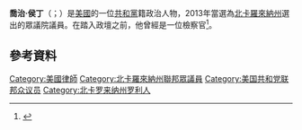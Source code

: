 {{Infobox politician
| name          = 喬治·侯丁
| image         = George Holding.jpg
| image_size    =
| caption       =
|office       = 美國[[北卡羅來納州|北卡羅來納州]]{{link-en|北卡羅來納州第13選區|North Carolina's 2nd congressional district|第13選區}}眾議員
| term_start   = 2013年1月3日
| preceded     = [[布拉德·米勒_(政治人物)|布拉德·米勒]]
|office2 = [[美國北卡羅萊納東區聯邦地區法院|東北卡羅萊納法院]]
|nominator2 = [[喬治·華克·布希|小布希]]總統
|term_start2     = 2006年
|term_end2       = 2011年
|predecessor2 = {{link-en|法蘭克·懷特尼|Frank DeArmon Whitney}}
|successor2 = {{link-en|湯瑪士·華克|Thomas Walker (attorney)}}
| birth_date    = {{birth date and age|1968|04|17}}
| birth_place   = [[罗利_(北卡罗来纳州)|罗利]]
| party         = [[共和黨_(美國)|共和黨]]
|spouse      = 露西·E·荷柳特（Lucy E. Herriott）
|children    = 3個女兒和2個兒子
|occupation=律師
|alma_mater  = [[威克森林大學|威克森林大學]]<small>([[文學士|B.A.]]、[[法律博士|J.D.]])</small>
| religion      = [[美南浸信会|美南浸信会]]<ref>{{cite web |url=http://erlc.com/article/southern-baptist-contingent-in-congress-grows/ |title=存档副本 |accessdate=2013-01-18 |deadurl=yes |archiveurl=https://web.archive.org/web/20131215121932/http://erlc.com/article/southern-baptist-contingent-in-congress-grows/ |archivedate=2013-12-15 }}</ref>
| website       = [http://holding.house.gov/ Representative George Holding]
}}
'''喬治·侯丁'''（{{lang-en|George Holding}}；{{bd|1968年|4月17日||}}）是[[美國|美國]]的一位[[共和黨_(美國)|共和黨]]籍政治人物，2013年當選為[[北卡羅來納州|北卡羅來納州]]{{link-en|北卡羅來納州第13選區|North Carolina's 2nd congressional district|第13選區}}選出的眾議院議員。在踏入政壇之前，他曾經是一位檢察官<ref>{{cite news|title=Easley convicted of felony; state, federal probes end|url=http://www.newsobserver.com/2010/11/24/822886/easley-convicted-of-felony-state.html|accessdate=27 January 2012|newspaper=Raleigh News & Observer|date=24 November 2010|author=Curliss, J. Andrew|author2=Kane, Dan|deadurl=yes|archiveurl=https://web.archive.org/web/20121001055717/http://www.newsobserver.com/2010/11/24/822886/easley-convicted-of-felony-state.html|archivedate=2012年10月1日}}</ref>。
== 參考資料 ==
{{reflist}}

{{DEFAULTSORT:Holding, George}}
[[Category:美國律師|Category:美國律師]]
[[Category:北卡羅來納州聯邦眾議員|Category:北卡羅來納州聯邦眾議員]]
[[Category:美国共和党联邦众议员|Category:美国共和党联邦众议员]]
[[Category:北卡罗来纳州罗利人|Category:北卡罗来纳州罗利人]]